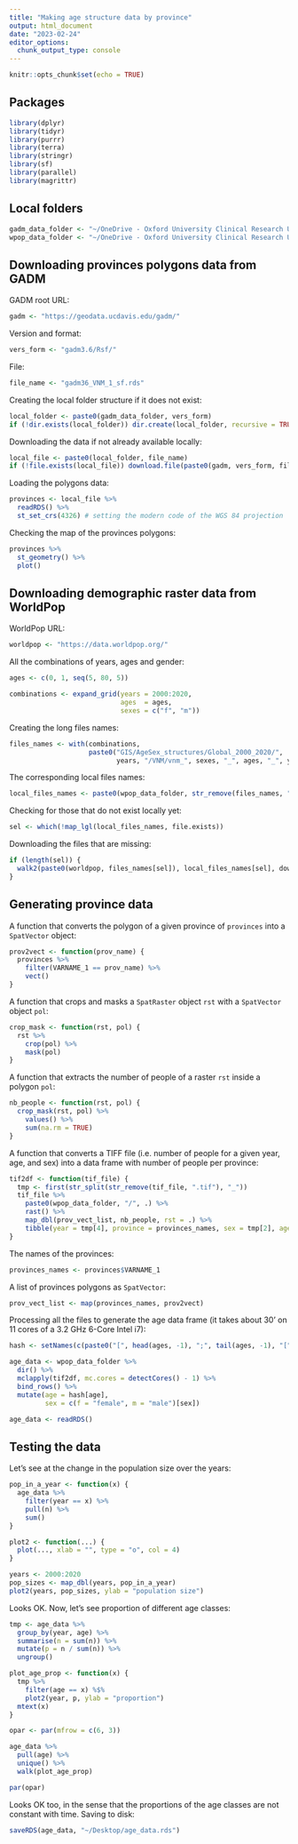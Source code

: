 ```yaml
---
title: "Making age structure data by province"
output: html_document
date: "2023-02-24"
editor_options: 
  chunk_output_type: console
---
```


```r
knitr::opts_chunk$set(echo = TRUE)
```


## Packages

```r
library(dplyr)
library(tidyr)
library(purrr)
library(terra)
library(stringr)
library(sf)
library(parallel)
library(magrittr)
```


## Local folders

```r
gadm_data_folder <- "~/OneDrive - Oxford University Clinical Research Unit/data/GADM/"
wpop_data_folder <- "~/OneDrive - Oxford University Clinical Research Unit/data/WorldPop/raw/age structure/Vietnam"
```


## Downloading provinces polygons data from GADM

GADM root URL:

```r
gadm <- "https://geodata.ucdavis.edu/gadm/"
```

Version and format:

```r
vers_form <- "gadm3.6/Rsf/"
```

File:

```r
file_name <- "gadm36_VNM_1_sf.rds"
```

Creating the local folder structure if it does not exist:

```r
local_folder <- paste0(gadm_data_folder, vers_form)
if (!dir.exists(local_folder)) dir.create(local_folder, recursive = TRUE)
```

Downloading the data if not already available locally:

```r
local_file <- paste0(local_folder, file_name)
if (!file.exists(local_file)) download.file(paste0(gadm, vers_form, file_name), local_file)
```

Loading the polygons data:

```r
provinces <- local_file %>%
  readRDS() %>% 
  st_set_crs(4326) # setting the modern code of the WGS 84 projection
```

Checking the map of the provinces polygons:

```r
provinces %>% 
  st_geometry() %>% 
  plot()
```


## Downloading demographic raster data from WorldPop

WorldPop URL:

```r
worldpop <- "https://data.worldpop.org/"
```

All the combinations of years, ages and gender:

```r
ages <- c(0, 1, seq(5, 80, 5))

combinations <- expand_grid(years = 2000:2020,
                            ages  = ages,
                            sexes = c("f", "m"))
```

Creating the long files names:

```r
files_names <- with(combinations,
                    paste0("GIS/AgeSex_structures/Global_2000_2020/",
                           years, "/VNM/vnm_", sexes, "_", ages, "_", years, ".tif"))
```

The corresponding local files names:

```r
local_files_names <- paste0(wpop_data_folder, str_remove(files_names, "^GIS.*VNM"))
```

Checking for those that do not exist locally yet:

```r
sel <- which(!map_lgl(local_files_names, file.exists))
```

Downloading the files that are missing:

```r
if (length(sel)) {
  walk2(paste0(worldpop, files_names[sel]), local_files_names[sel], download.file)
}
```


## Generating province data

A function that converts the polygon of a given province of `provinces` into a
`SpatVector` object:

```r
prov2vect <- function(prov_name) {
  provinces %>% 
    filter(VARNAME_1 == prov_name) %>%
    vect()
}
```

A function that crops and masks a `SpatRaster` object `rst` with a `SpatVector`
object `pol`:

```r
crop_mask <- function(rst, pol) {
  rst %>%
    crop(pol) %>% 
    mask(pol)
}
```

A function that extracts the number of people of a raster `rst` inside a polygon
`pol`:

```r
nb_people <- function(rst, pol) {
  crop_mask(rst, pol) %>% 
    values() %>% 
    sum(na.rm = TRUE)
}
```

A function that converts a TIFF file (i.e. number of people for a given year,
age, and sex) into a data frame with number of people per province:

```r
tif2df <- function(tif_file) {
  tmp <- first(str_split(str_remove(tif_file, ".tif"), "_"))
  tif_file %>%
    paste0(wpop_data_folder, "/", .) %>% 
    rast() %>% 
    map_dbl(prov_vect_list, nb_people, rst = .) %>% 
    tibble(year = tmp[4], province = provinces_names, sex = tmp[2], age = tmp[3], n = .)
}
```

The names of the provinces:

```r
provinces_names <- provinces$VARNAME_1
```

A list of provinces polygons as `SpatVector`:

```r
prov_vect_list <- map(provinces_names, prov2vect)
```

Processing all the files to generate the age data frame (it takes about 30' on
11 cores of a 3.2 GHz 6-Core Intel i7):

```r
hash <- setNames(c(paste0("[", head(ages, -1), ";", tail(ages, -1), "["), "80+"), ages)

age_data <- wpop_data_folder %>%
  dir() %>% 
  mclapply(tif2df, mc.cores = detectCores() - 1) %>% 
  bind_rows() %>% 
  mutate(age = hash[age],
         sex = c(f = "female", m = "male")[sex])
```

```r
age_data <- readRDS()
```


## Testing the data

Let's see at the change in the population size over the years:

```r
pop_in_a_year <- function(x) {
  age_data %>% 
    filter(year == x) %>% 
    pull(n) %>% 
    sum()
}

plot2 <- function(...) {
  plot(..., xlab = "", type = "o", col = 4)
}

years <- 2000:2020
pop_sizes <- map_dbl(years, pop_in_a_year)
plot2(years, pop_sizes, ylab = "population size")
```

Looks OK. Now, let's see proportion of different age classes:

```r
tmp <- age_data %>% 
  group_by(year, age) %>% 
  summarise(n = sum(n)) %>% 
  mutate(p = n / sum(n)) %>% 
  ungroup()

plot_age_prop <- function(x) {
  tmp %>% 
    filter(age == x) %$% 
    plot2(year, p, ylab = "proportion")
  mtext(x)
}

opar <- par(mfrow = c(6, 3))

age_data %>% 
  pull(age) %>% 
  unique() %>% 
  walk(plot_age_prop)

par(opar)
```

Looks OK too, in the sense that the proportions of the age classes are not
constant with time. Saving to disk:

```r
saveRDS(age_data, "~/Desktop/age_data.rds")
```




